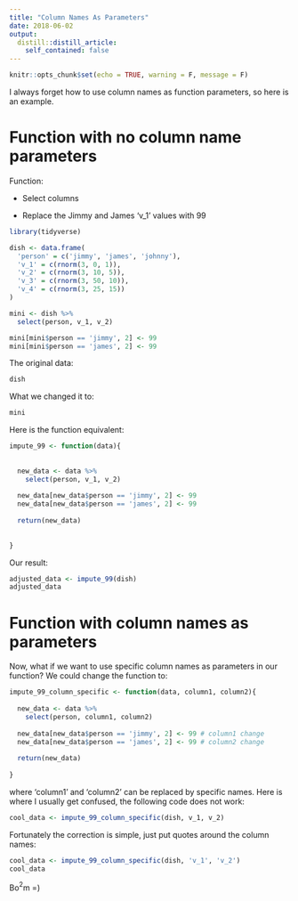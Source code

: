 ```yaml
---
title: "Column Names As Parameters"
date: 2018-06-02
output:
  distill::distill_article:
    self_contained: false
---
```



```r
knitr::opts_chunk$set(echo = TRUE, warning = F, message = F)
```

I always forget how to use column names as function parameters, so here is an example. 

# Function with no column name parameters

Function:

* Select columns

* Replace the Jimmy and James 'v_1' values with 99

```r

library(tidyverse)

dish <- data.frame(
  'person' = c('jimmy', 'james', 'johnny'),
  'v_1' = c(rnorm(3, 0, 1)),
  'v_2' = c(rnorm(3, 10, 5)),
  'v_3' = c(rnorm(3, 50, 10)),
  'v_4' = c(rnorm(3, 25, 15))
)

mini <- dish %>%
  select(person, v_1, v_2)

mini[mini$person == 'jimmy', 2] <- 99
mini[mini$person == 'james', 2] <- 99


```

The original data:

```r
dish
```

What we changed it to:

```r
mini
```

Here is the function equivalent:

```r

impute_99 <- function(data){
  
  
  new_data <- data %>%
    select(person, v_1, v_2)
  
  new_data[new_data$person == 'jimmy', 2] <- 99
  new_data[new_data$person == 'james', 2] <- 99
  
  return(new_data)
  
  
}

```

Our result:

```r

adjusted_data <- impute_99(dish)
adjusted_data

```

# Function with column names as parameters

Now, what if we want to use specific column names as parameters in our function? We could change the function to:

```r


impute_99_column_specific <- function(data, column1, column2){
  
  new_data <- data %>%
    select(person, column1, column2)
  
  new_data[new_data$person == 'jimmy', 2] <- 99 # column1 change
  new_data[new_data$person == 'james', 2] <- 99 # column2 change
  
  return(new_data)
  
}

```

where 'column1' and 'column2' can be replaced by specific names. Here is where I usually get confused, the following code does not work:

```r

cool_data <- impute_99_column_specific(dish, v_1, v_2)

```

Fortunately the correction is simple, just put quotes around the column names:

```r
cool_data <- impute_99_column_specific(dish, 'v_1', 'v_2')
cool_data


```

Bo$^2$m =)